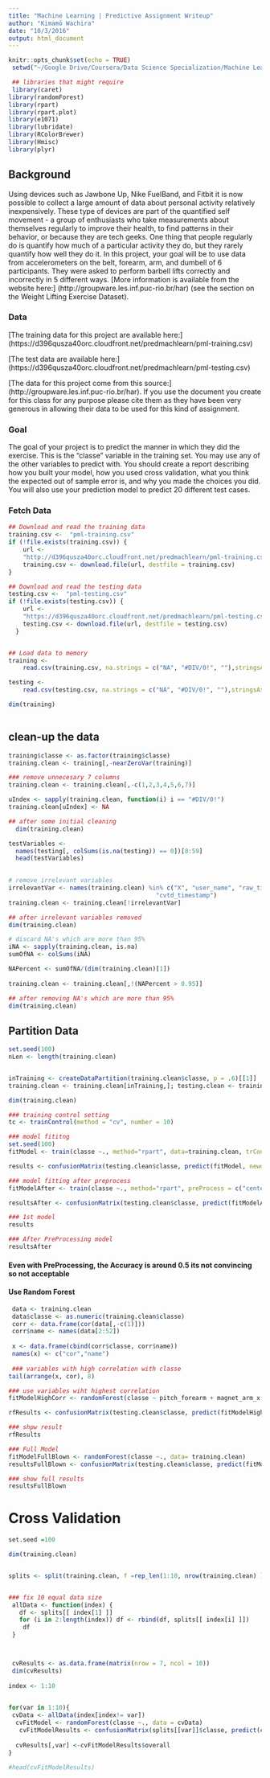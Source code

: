 ```yaml
---
title: "Machine Learning | Predictive Assignment Writeup"
author: "Kimamö Wachira"
date: "10/3/2016"
output: html_document
---
```


```r
knitr::opts_chunk$set(echo = TRUE)
 setwd("~/Google Drive/Coursera/Data Science Specialization/Machine Learning/Predictive Assignment")

 ## libraries that might require
 library(caret)
library(randomForest)
library(rpart)
library(rpart.plot)
library(e1071)
library(lubridate) 
library(RColorBrewer) 
library(Hmisc)
library(plyr)
```
## Background
Using devices such as Jawbone Up, Nike FuelBand, and Fitbit it is now possible to collect a large amount of data about personal activity relatively inexpensively. These type of devices are part of the quantified self movement - a group of enthusiasts who take measurements about themselves regularly to improve their health, to find patterns in their behavior, or because they are tech geeks. One thing that people regularly do is quantify how much of a particular activity they do, but they rarely quantify how well they do it. In this project, your goal will be to use data from accelerometers on the belt, forearm, arm, and dumbell of 6 participants. They were asked to perform barbell lifts correctly and incorrectly in 5 different ways. [More information is available from the website here:] (http://groupware.les.inf.puc-rio.br/har) (see the section on the Weight Lifting Exercise Dataset).

### Data

[The training data for this project are available here:] (https://d396qusza40orc.cloudfront.net/predmachlearn/pml-training.csv)

[The test data are available here:] (https://d396qusza40orc.cloudfront.net/predmachlearn/pml-testing.csv)

[The data for this project come from this source:] (http://groupware.les.inf.puc-rio.br/har). If you use the document you create for this class for any purpose please cite them as they have been very generous in allowing their data to be used for this kind of assignment.

### Goal

The goal of your project is to predict the manner in which they did the exercise. This is the “classe” variable in the training set. You may use any of the other variables to predict with. You should create a report describing how you built your model, how you used cross validation, what you think the expected out of sample error is, and why you made the choices you did. You will also use your prediction model to predict 20 different test cases.

### Fetch Data

```r
 
## Download and read the training data
training.csv <-  "pml-training.csv"
if (!file.exists(training.csv)) {
    url <-
    "http://d396qusza40orc.cloudfront.net/predmachlearn/pml-training.csv"
    training.csv <- download.file(url, destfile = training.csv)
}

## Download and read the testing data
testing.csv <-  "pml-testing.csv"
if (!file.exists(testing.csv)) {
    url <-
    "https://d396qusza40orc.cloudfront.net/predmachlearn/pml-testing.csv"
    testing.csv <- download.file(url, destfile = testing.csv)
  }


## Load data to memory
training <-
    read.csv(training.csv, na.strings = c("NA", "#DIV/0!", ""),stringsAsFactors = FALSE)

testing <-
    read.csv(testing.csv, na.strings = c("NA", "#DIV/0!", ""),stringsAsFactors = FALSE)

dim(training)  
 

```

## clean-up the data

```r

training$classe <- as.factor(training$classe)
training.clean <- training[,-nearZeroVar(training)]

### remove unnecesary 7 columns
training.clean <- training.clean[,-c(1,2,3,4,5,6,7)]

uIndex <- sapply(training.clean, function(i) i == "#DIV/0!")
training.clean[uIndex] <- NA

## after some initial cleaning
  dim(training.clean)

testVariables <-
  names(testing[, colSums(is.na(testing)) == 0])[8:59]
  head(testVariables)
   

# remove irrelevant variables 
irrelevantVar <- names(training.clean) %in% c("X", "user_name", "raw_timestamp_part_1", "raw_timestamp_part_2",
                                         "cvtd_timestamp") 
training.clean <- training.clean[!irrelevantVar]

## after irrelevant variables removed
dim(training.clean)

# discard NA's which are more than 95%
iNA <- sapply(training.clean, is.na)
sumOfNA <- colSums(iNA)

NAPercent <- sumOfNA/(dim(training.clean)[1])
 
training.clean <- training.clean[,!(NAPercent > 0.95)]

## after removing NA's which are more than 95%
dim(training.clean) 

```

## Partition Data

```r
set.seed(100)
nLen <- length(training.clean)


inTraining <- createDataPartition(training.clean$classe, p = .6)[[1]]
training.clean <- training.clean[inTraining,]; testing.clean <- training.clean[-inTraining,]

dim(training.clean)

```

```r

### training control setting
tc <- trainControl(method = "cv", number = 10)

### model fititng
set.seed(100)
fitModel <- train(classe ~., method="rpart", data=training.clean, trControl = tc)

results <- confusionMatrix(testing.clean$classe, predict(fitModel, newdata = testing.clean))

### model fitting after preprocess
fitModelAfter <- train(classe ~., method="rpart", preProcess = c("center", "scale"), data=training.clean,trControl = tc)

resultsAfter <- confusionMatrix(testing.clean$classe, predict(fitModelAfter, newdata = testing.clean))

### 1st model
results

### After PreProcessing model
resultsAfter

```

#### Even with PreProcessing, the Accuracy is around 0.5 its not convincing so not acceptable

#### Use Random Forest
 
```r
 
 data <- training.clean
 data$classe <- as.numeric(training.clean$classe)
 corr <- data.frame(cor(data[,-c(1)]))
 corr$name <- names(data[2:52])
 
 x <- data.frame(cbind(corr$classe, corr$name))
 names(x) <- c("cor","name")
  
 ### variables with high correlation with classe
tail(arrange(x, cor), 8)

### use variables wiht highest correlation 
fitModelHighCorr <- randomForest(classe ~ pitch_forearm + magnet_arm_x + accel_arm_x + total_accel_forearm + magnet_dumbbell_z + accel_dumbbell_x , data= training.clean)

rfResults <- confusionMatrix(testing.clean$classe, predict(fitModelHighCorr, newdata = testing.clean, type = "class"))

### shpw result
rfResults

### Full Model
fitModelFullBlown <- randomForest(classe ~., data= training.clean)
resultsFullBlown <- confusionMatrix(testing.clean$classe, predict(fitModelFullBlown, newdata = testing.clean, type = "class"))

### show full results
resultsFullBlown
```

# Cross Validation
```r
set.seed =100

dim(training.clean) 


splits <- split(training.clean, f =rep_len(1:10, nrow(training.clean) ))


### fix 10 equal data size
 allData <- function(index) {
   df <- splits[[ index[1] ]]
   for (i in 2:length(index)) df <- rbind(df, splits[[ index[i] ]])
    df
 } 



 cvResults <- as.data.frame(matrix(nrow = 7, ncol = 10))
 dim(cvResults)
 
index <- 1:10
 

for(var in 1:10){
 cvData <- allData(index[index!= var])
  cvFitModel <- randomForest(classe ~., data = cvData)
   cvFitModelResults <- confusionMatrix(splits[[var]]$classe, predict(cvFitModel, type = "class", newdata = splits[[var]]))
  
  cvResults[,var] <-cvFitModelResults$overall
}

#head(cvFitModelResults)
```

